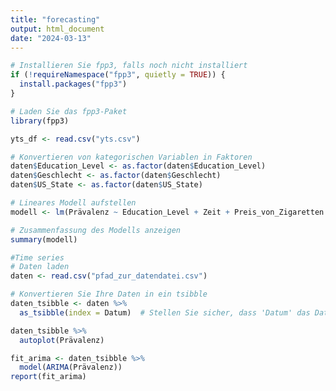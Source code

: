 ```yaml
---
title: "forecasting"
output: html_document
date: "2024-03-13"
---
```

```r
# Installieren Sie fpp3, falls noch nicht installiert
if (!requireNamespace("fpp3", quietly = TRUE)) {
  install.packages("fpp3")
}

# Laden Sie das fpp3-Paket
library(fpp3)

```

```r
yts_df <- read.csv("yts.csv")
```

```r
# Konvertieren von kategorischen Variablen in Faktoren
daten$Education_Level <- as.factor(daten$Education_Level)
daten$Geschlecht <- as.factor(daten$Geschlecht)
daten$US_State <- as.factor(daten$US_State)
```

```r
# Lineares Modell aufstellen
modell <- lm(Prävalenz ~ Education_Level + Zeit + Preis_von_Zigaretten + Ausgaben_für_Raucherkampagnen + Geschlecht + US_State, data = daten)

# Zusammenfassung des Modells anzeigen
summary(modell)
```

```r
#Time series
# Daten laden
daten <- read.csv("pfad_zur_datendatei.csv")

# Konvertieren Sie Ihre Daten in ein tsibble
daten_tsibble <- daten %>%
  as_tsibble(index = Datum)  # Stellen Sie sicher, dass 'Datum' das Datum Ihrer Zeitreihe enthält

daten_tsibble %>%
  autoplot(Prävalenz)

```

```r
fit_arima <- daten_tsibble %>%
  model(ARIMA(Prävalenz))
report(fit_arima)

```




